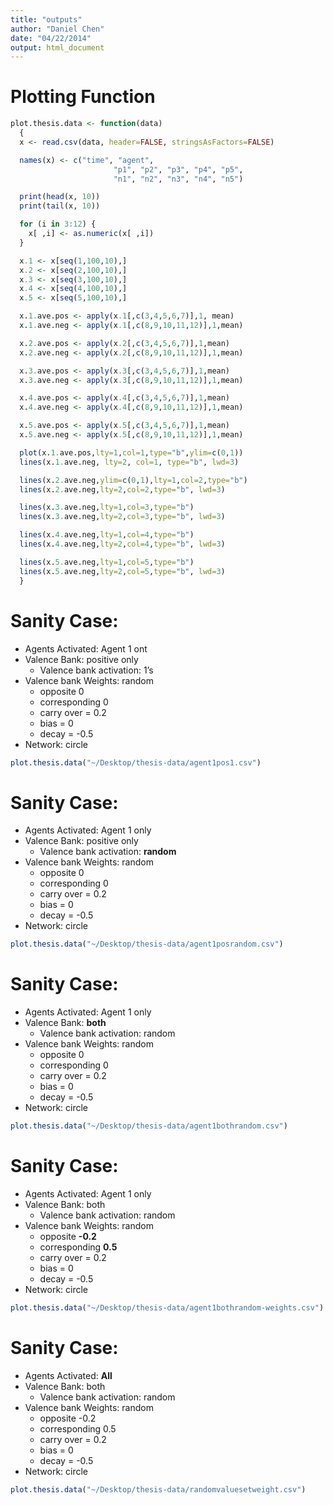 ```yaml
---
title: "outputs"
author: "Daniel Chen"
date: "04/22/2014"
output: html_document
---
```

# Plotting Function
```r
plot.thesis.data <- function(data)
  {
  x <- read.csv(data, header=FALSE, stringsAsFactors=FALSE)

  names(x) <- c("time", "agent",
                       "p1", "p2", "p3", "p4", "p5",
                       "n1", "n2", "n3", "n4", "n5")

  print(head(x, 10))
  print(tail(x, 10))

  for (i in 3:12) {
    x[ ,i] <- as.numeric(x[ ,i])
  }

  x.1 <- x[seq(1,100,10),]
  x.2 <- x[seq(2,100,10),]
  x.3 <- x[seq(3,100,10),]
  x.4 <- x[seq(4,100,10),]
  x.5 <- x[seq(5,100,10),]

  x.1.ave.pos <- apply(x.1[,c(3,4,5,6,7)],1, mean)
  x.1.ave.neg <- apply(x.1[,c(8,9,10,11,12)],1,mean)

  x.2.ave.pos <- apply(x.2[,c(3,4,5,6,7)],1,mean)
  x.2.ave.neg <- apply(x.2[,c(8,9,10,11,12)],1,mean)

  x.3.ave.pos <- apply(x.3[,c(3,4,5,6,7)],1,mean)
  x.3.ave.neg <- apply(x.3[,c(8,9,10,11,12)],1,mean)

  x.4.ave.pos <- apply(x.4[,c(3,4,5,6,7)],1,mean)
  x.4.ave.neg <- apply(x.4[,c(8,9,10,11,12)],1,mean)

  x.5.ave.pos <- apply(x.5[,c(3,4,5,6,7)],1,mean)
  x.5.ave.neg <- apply(x.5[,c(8,9,10,11,12)],1,mean)

  plot(x.1.ave.pos,lty=1,col=1,type="b",ylim=c(0,1))
  lines(x.1.ave.neg, lty=2, col=1, type="b", lwd=3)

  lines(x.2.ave.neg,ylim=c(0,1),lty=1,col=2,type="b")
  lines(x.2.ave.neg,lty=2,col=2,type="b", lwd=3)

  lines(x.3.ave.neg,lty=1,col=3,type="b")
  lines(x.3.ave.neg,lty=2,col=3,type="b", lwd=3)

  lines(x.4.ave.neg,lty=1,col=4,type="b")
  lines(x.4.ave.neg,lty=2,col=4,type="b", lwd=3)

  lines(x.5.ave.neg,lty=1,col=5,type="b")
  lines(x.5.ave.neg,lty=2,col=5,type="b", lwd=3)
  }
```

# Sanity Case:
- Agents Activated: Agent 1 ont
- Valence Bank: positive only
    - Valence bank activation: 1's
- Valence bank Weights: random
    - opposite 0
    - corresponding 0
    - carry over = 0.2
    - bias = 0
    - decay = -0.5
- Network: circle

```r
plot.thesis.data("~/Desktop/thesis-data/agent1pos1.csv")
```

# Sanity Case:
- Agents Activated: Agent 1 only
- Valence Bank: positive only
    - Valence bank activation: **random**
- Valence bank Weights: random
    - opposite 0
    - corresponding 0
    - carry over = 0.2
    - bias = 0
    - decay = -0.5
- Network: circle


```r
plot.thesis.data("~/Desktop/thesis-data/agent1posrandom.csv")
```

# Sanity Case:
- Agents Activated: Agent 1 only
- Valence Bank: **both**
    - Valence bank activation: random
- Valence bank Weights: random
    - opposite 0
    - corresponding 0
    - carry over = 0.2
    - bias = 0
    - decay = -0.5
- Network: circle

```r
plot.thesis.data("~/Desktop/thesis-data/agent1bothrandom.csv")
```

# Sanity Case:
- Agents Activated: Agent 1 only
- Valence Bank: both
    - Valence bank activation: random
- Valence bank Weights: random
    - opposite **-0.2**
    - corresponding **0.5**
    - carry over = 0.2
    - bias = 0
    - decay = -0.5
- Network: circle

```r
plot.thesis.data("~/Desktop/thesis-data/agent1bothrandom-weights.csv")
```

# Sanity Case:
- Agents Activated: **All**
- Valence Bank: both
    - Valence bank activation: random
- Valence bank Weights: random
    - opposite -0.2
    - corresponding 0.5
    - carry over = 0.2
    - bias = 0
    - decay = -0.5
- Network: circle

```r
plot.thesis.data("~/Desktop/thesis-data/randomvaluesetweight.csv")
```

